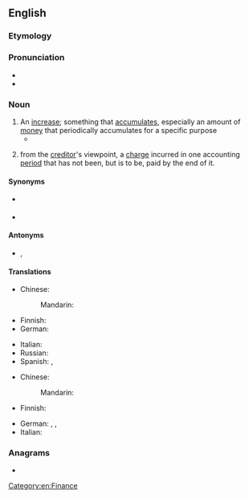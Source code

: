 ==English==

===Etymology===
{{suffix|en|accrue|al}}

===Pronunciation===
* {{IPA|en|/əˈkɹuːəl/}}
* {{audio|en|LL-Q1860 (eng)-Vealhurl-accrual.wav|Audio (Southern England)}}

===Noun===
{{wikipedia}}
{{en-noun}}

# An [[increase]]; something that [[accumulate]]s, especially an amount of [[money]] that periodically accumulates for a specific purpose
#* {{quote-book|en|1985|Medury Bhaskara Rao|Foreign Collaboration Agreements: Some Issues: an Intensive Study of Income-tax, Foreign Exchange & Other Related Problems||104|The finding out of the source '''accrual''' or arisal of income is not material as the incidence of charge is dependent on the place of '''accrual''' or arisal of income.|url=https://books.google.com/books?id=uLMcAAAAMAAJ&q=%22arisal%22&dq=%22arisal%22&hl=en&sa=X&ved=0ahUKEwiEsemS1avjAhWEw1QKHbwkCW4Q6AEIWTAJ}}
# {{lb|en|accounting}} from the [[creditor]]'s viewpoint, a [[charge]] incurred in one accounting [[period]] that has not been, but is to be, paid by the end of it.

====Synonyms====
* {{sense|an increase}} {{l|en|arisal}}
* {{sense|accounting}} {{l|en|deferral}}

====Antonyms====
* {{sense|accounting}} {{l|en|deferral}}, {{l|en|prepayment}}

====Translations====
{{trans-top|an increase}}
* Chinese:
*: Mandarin: {{t-needed|cmn}}
* Finnish: {{t|fi|kertymä}}
* German: {{t+|de|Zuwachs|m}}
{{trans-mid}}
* Italian: {{t+|it|accumulo|m}}
* Russian: {{t+|ru|накопле́ние}}
* Spanish: {{t+|es|incremento|m}}, {{t+|es|acumulación|f}}
{{trans-bottom}}

{{trans-top|an accounting charge}}
* Chinese:
*: Mandarin: {{t-needed|cmn}}
* Finnish: {{t|fi|siirtovelka}}
{{trans-mid}}
* German: {{t|de|abgegrenzte Schulden|f}}, {{t|de|Abgrenzungsposten|m}}, {{t|de|Rechnungsabgrenzungsposten|m}}
* Italian: {{t+|it|rateo|m}}
{{trans-bottom}}

===Anagrams===
* {{anagrams|en|a=aacclru|caracul}}


[[Category:en:Finance]]